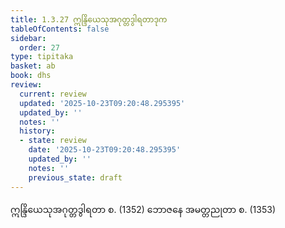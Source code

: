 ```yaml
---
title: 1.3.27 ဣန္ဒြိယေသုအဂုတ္တဒွါရတာဒုက
tableOfContents: false
sidebar:
  order: 27
type: tipitaka
basket: ab
book: dhs
review:
  current: review
  updated: '2025-10-23T09:20:48.295395'
  updated_by: ''
  notes: ''
  history:
  - state: review
    date: '2025-10-23T09:20:48.295395'
    updated_by: ''
    notes: ''
    previous_state: draft
---
```



<ReviewStatus review={frontmatter.review} showDetails={true} />

<HypothesisAnnotation frontmatter={frontmatter} />

<DynamicBreadcrumb />

<Division number="149" book="dhs" e="ch" v="29" p="40">

<Paragraph number="334" book="dhs">
ဣန္ဒြိယေသုအဂုတ္တဒွါရတာ စ. (<Emphasis>1352</Emphasis>)
</Paragraph>

<Paragraph number="335" book="dhs">
ဘောဇနေ အမတ္တညုတာ စ. (<Emphasis>1353</Emphasis>)
</Paragraph>
</Division>